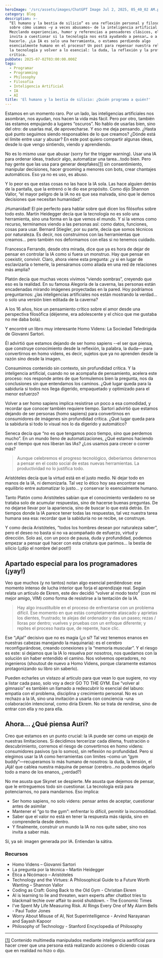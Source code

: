 ```yaml
---
heroImage: '/src/assets/images/ChatGPT Image Jul 2, 2025, 05_40_02 AM.png'
category: Blog
description: >-
  “El humano y la bestia de silicio” es una reflexión personal y filosófica
  sobre cómo usamos —y a veces abusamos— de la inteligencia artificial.
  Mezclando experiencias, humor y referencias a pensadores clásicos, el texto
  invita a cuestionar si la tecnología nos está ayudando a pensar… o a dejar de
  hacerlo. ¿La IA es solo una herramienta, o estamos perdiendo algo
  esencialmente humano en el proceso? Un post para repensar nuestra relación con
  la tecnología y volver a lo esencial: la duda, la reflexión y la profundidad
  crítica.
pubDate: 2025-07-02T03:00:00.000Z
tags:
  - Programar
  - Programming
  - Philosophy
  - Filosofia
  - Inteligencia Artificial
  - IA
  - AI
title: 'El humano y la bestia de silicio: ¿Quién programa a quién?'
---
```


Estamos en un momento raro. Por un lado, las inteligencias artificiales nos asombran, nos ayudan, nos hacen la vida más fácil. Pero por otro, también las estamos empujando a lugares “oscuros”. No hablo de usarlas bien, sino del otro: de usarlas mal, de aprovecharse. Y eso me deja pensando. ¿Hasta qué punto seguimos siendo responsables de lo que creamos? ¿Dónde está el límite entre usar y abusar? En este post quiero compartir algunas ideas, desde lo que vengo sintiendo, viendo y aprendiendo.

No es lo mismo usar que abusar (sorry for the trigger warning). Usar una IA para ordenar ideas, traducir algo, automatizar una tarea…todo bien. Pero hay gente que las usa para generar deepfakes[\[1\]](#_ftn1) sin consentimiento, manipular decisiones, hacer grooming a menores con bots, crear chantajes automáticos. Eso ya no es uso, es abuso.

Y lo peor es que estas cosas no las hace la IA sola. Las hace alguien detrás de la pantalla, que la entrenó o le dio ese propósito. Como dijo Shannon Vallor, “el mayor peligro de la IA no es que sea malvada, sino que le demos decisiones que necesitan humanidad”.

¡Humanidad! El pie perfecto para hablar sobre qué dicen los filósofos sobre todo esto.
Martin Heidegger decía que la tecnología no es solo una herramienta, sino una forma en la que vemos el mundo. Y si la vemos como recurso, terminamos viendo a las personas así: como datos, funciones, cosas para usar.
Bernard Stiegler, por su parte, decía que somos técnicos por naturaleza. Es decir, nos construimos con las herramientas que creamos... pero también nos deformamos con ellas si no tenemos cuidado.

Francesca Ferrando, desde otra mirada, dice que ya es hora de dejar de pensar en controlar la IA como si fuera un monstruo. Hay que pensar en coexistir, convivir. Claro, ahora viene esta pregunta: ¿y si en lugar de esclavizarla o temerle, la pensáramos como aliada en una red de relaciones más amplia?

Platón decía que muchas veces vivimos “viendo sombras”, creyendo que eso es la realidad. En su famosa Alegoría de la caverna, las personas están encadenadas mirando imágenes proyectadas en la pared. Hoy podríamos preguntarnos: ¿las inteligencias artificiales nos están mostrando la verdad…o solo una versión bien editada de la caverna?

A los 16 años, hice un pensamiento crítico sobre el amor desde una perspectiva filosófica (déjenme, era adolescente y el chico que me gustaba no me daba bola).

Y encontré un libro muy interesante Homo Videns: La Sociedad Teledirigida de Giovanni Sartori.

Él advirtió que estamos dejando de ser homo sapiens --el ser que piensa, que construye conocimiento desde la reflexión, la palabra, la duda— para convertirnos en homo videns, es decir, sujetos que ya no aprenden desde la razón sino desde la imagen.

Consumimos contenido sin contexto, sin profundidad crítica. Y la inteligencia artificial, cuando no se acompaña de pensamiento, acelera este proceso: nos responde antes de que formulemos bien la pregunta, nos da conclusiones sin que entendamos los caminos. ¿Qué lugar queda para la sabiduría si todos nos llega digerido, empaquetado y optimizado para el menor esfuerzo?

Volver a ser homo sapiens implica resistirse un poco a esa comodidad, y recordar que conocer también requiere tiempo. Sartori advirtió que estamos dejando de ser personas (homo sapiens) para convertirnos en consumidores de imágenes sin profundidad crítica. ¿Qué lugar queda para la sabiduría si todo lo visual nos lo da digerido y automático?

Seneca decía que “no es que tengamos poco tiempo, sino que perdemos mucho”. En un mundo lleno de automatizaciones, ¿Qué estamos haciendo con el tiempo que nos liberan las IAs? ¿Los usamos para crecer o correr más?

> Aunque celebremos el progreso tecnológico, deberíamos detenernos a pensar en el costo social de estas nuevas herramientas. La productividad no lo justifica todo.

Aristóteles decía que la virtud está en el justo medio. Ni dejar todo en manos de la IA, ni demonizarla. Tal vez lo ético hoy sea encontrar ese equilibrio entre automatizar lo justo... y conservar lo esencialmente humano.

Tanto Platón como Aristóteles sabían que el conocimiento verdadero no se trataba solo de acumular respuestas, sino de hacerse buenas preguntas. De no dejarse llevar por la apariencia, sino de buscar lo que está detrás.
En tiempos donde la IA parece tener todas las respuestas, tal vez nuestra tarea humana sea esa: recordar que la sabiduría no se recibe, se construye.

Y como decía Aristóteles, “todos los hombres desean por naturaleza saber”, pero el deseo no basta si no va acompañado de esfuerzo, virtud y dirección.
Solo así, con un poco de pausa, duda y profundidad, podemos empezar a pensar qué hacer con esta criatura que parimos… la bestia de silicio (¡¡dijo el nombre del post!!)

## Apartado especial para los programadores (¡yay!)

Veo que muchos (y no tantos) notan algo esencial perdiéndose: ese momento intenso de lucha interior que forja el aprendizaje real. Según relata un artículo de Ekrem, este dev decidió “volver al modo texto” (con mi mejor amigo, VIM) como forma de resistirse a la tentación de la IA.

> Hay algo insustituible en el proceso de enfrentarse con un problema difícil. Ese momento en que estás completamente atascado y aprietas los dientes, frustrado; te alejas del ordenador y das un paseo; rezas / lloras por dentro; vuelves y pruebas con un enfoque diferente; y repites el proceso hasta que, de repente, hace clic.

Ese “¡Aja!” decisivo que no es magia (¿o sí? Tal vez tenemos enanos en nuestras cabezas manejando la maquinaria): es el cerebro reconfigurándose, creando conexiones y la “memoria muscular”. Y el riesgo es este: si dejamos que la IA lo resuelva por nosotros, nos quedamos con la solución sin haber entendido el camino. Nos volvemos operadores, no ingenieros (shoutout de nuevo a Homo Videns, porque claramente estamos protagonizando su libro sin saberlo).

Pueden echarles un vistazo al articulo para que vean lo que sugiere, no voy a listar cada paso, solo voy a decir GO TO THE GYM. Ese “volver al gimnasio” es también un llamado a redescubrir lo esencial del laburo: empatía con el problema, disciplina y crecimiento personal. No es un rechazo a la IA, sino una invitación a usarla con conciencia –una colaboración intencional, como diría Ekrem. No se trata de rendirse, sino de entrar con ella y no para ella.

## Ahora… ¿Qué piensa Auri?

Creo que estamos en un punto crucial: la IA puede ser como un espejo de nuestras limitaciones. Si decidimos tercerizar cada dilema, frustración o descubrimiento, corremos el riesgo de convertirnos en homo videns: consumidores pasivos (ya lo somos), sin reflexión no profundidad. Pero si elegimos usar la IA como herramientas con limites –como un “gym buddy”—recuperamos lo más humano de nosotros: la duda, la tensión, el ¡Ajá! que cablea nuestra máquina de pensar (cerebro…no podemos dejarlo todo a mano de los enanos, ¿verdad?)

No me asusta que Skynet se despierte. Me asusta que dejemos de pensar, que le entreguemos todo sin cuestionar. La tecnología está para potenciarnos, no para mandarnos. Eso implica:

- Ser homo sapiens, no solo videns: pensar antes de aceptar, cuestionar antes de asimilar
- Mantener el “go to the gym”: enfrentar lo difícil, permitir la incomodidad.
- Saber que el valor no está en tener la respuesta más rápida, sino en comprenderla desde dentro.
- Y finalmente, construir un mundo la IA no nos quite saber, sino nos invita a saber más.

Sí, ya sé: imagen generada por IA. Entiendan la sátira.

### Recursos

- Homo Videns – Giovanni Sartori
- La pregunta por la técnica – Martin Heidegger
- Ética a Nicómaco – Aristóteles
- Technology and the Virtues: A Philosophical Guide to a Future Worth Wanting – Shannon Vallor
- Coding as Craft: Going Back to the Old Gym - Christian Ekrem
- AI is learning to lie and threaten, warn experts after chatbot tries to blackmail techie over affair to avoid shutdown. - The Economic Times
- I’ve Spent My Life Measuring Risk. AI Rings Every One of My Alarm Bells - Paul Tudor Jones
- Worry About Misuse of AI, Not Superintelligence - Arvind Narayanan and Sayash Kapoor
- Philosophy of Technology - Stanford Encyclopedia of Philosophy

---

[\[1\]](#_ftnref1) Contenido multimedia manipulados mediante inteligencia aartificial para hacer creer que una persona está realizando acciones o diciendo cosas que en realidad no hizo o dijo.
